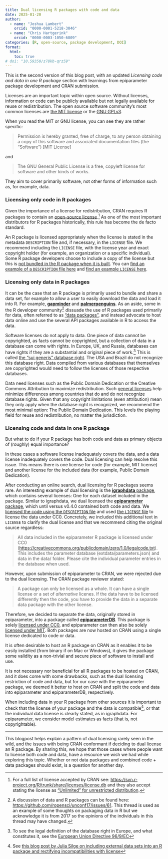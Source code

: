 ```yaml
---
title: Dual licensing R packages with code and data
date: 2025-01-20
author:
  - name: "Joshua Lambert"
    orcid: "0000-0001-5218-3046"
  - name: "Chris Hartgerink"
    orcid: "0000-0003-1050-6809"
categories: [R, open-source, package development, DOI]
format:
  html: 
    toc: true
# doi: "10.59350/z78kb-qrz59"
---
```


::: {.callout-note}
This is the second version of this blog post, with an updated _Licensing code and data in one R package_ section with learnings from epiparameter package development and CRAN submission.
:::

Licenses are an important topic within open source. Without licenses, information or code can be publicly available but not legally available for reuse or redistribution. The open source software community's most common licenses are [the MIT license](https://mit-license.org) or the [GNU GPLv3](https://www.gnu.org/licenses/gpl-3.0.html).

When you read the MIT or GNU license, you can see they are rather specific:

> Permission is hereby granted, free of charge, to any person obtaining a copy of this software and associated documentation files (the “Software”) [MIT License]

and

> The GNU General Public License is a free, copyleft license for software and other kinds of works.

They aim to cover primarily software, not other forms of information such as, for example, data.

### Licensing only code in R packages

Given the importance of a license for redistribution, CRAN requires R packages to contain an [open-source license](https://cran.r-project.org/doc/FAQ/R-exts.html#Licensing).[^1] As one of the most important distributors for R packages historically, this rule has become the de facto standard.

An R package is licensed appropriately when the license is stated in the metadata `DESCRIPTION` file and, if necessary, in the `LICENSE` file. We recommend including the `LICENSE` file, with the license year and exact copyright holder (for example, an organization or a specific individual). Some R package developers choose to include a copy of the license but this is [not bundled in the R package when it is built](https://r-pkgs.org/license.html#key-files). You can [find an example of a `DESCRIPTION` file here](https://github.com/epiverse-trace/cfr/blob/29ee12aa9b8a49eedb9207d95c25c13d7d4e0ace/DESCRIPTION#L27) and [find an example `LICENSE` here](https://github.com/epiverse-trace/cfr/blob/main/LICENSE).

### Licensing only data in R packages

It can be the case that an R package is primarily used to bundle and share a data set, for example to allow a user to easily download the data and load it into R. For example, [**gapminder**](https://github.com/jennybc/gapminder) and [**palmerpenguins**](https://github.com/allisonhorst/palmerpenguins). As an aside, some in the R developer community[^2] dissuade the use of R packages used primarily for data, often referred to as ["data packages"](https://r-pkgs.org/data.html), and instead advocate to host data online and use the several API packages available in R to access the data.
<!-- Data packages are often small, openly accessibly data sets that are used to showcase the functionality of a package. In these cases the data is secondary to the code, and as such many of the R packages with these "toy" data sets only state a software license.  -->

Software licenses do not apply to data. One piece of data cannot be copyrighted, as facts cannot be copyrighted, but a collection of data in a database can come with rights. In Europe, UK, and Russia, databases can have rights if they are a substantial and original piece of work.[^3] This is called [the "sui generis" database right](https://en.wikipedia.org/wiki/Database_right). The USA and Brazil do not recognize this database right. Data compiled from various databases that themselves are copyrighted would need to follow the licenses of those respective databases.

Data need licenses such as the Public Domain Dedication or the Creative Commons Attribution to maximize redistribution. Such [general licenses](https://r-pkgs.org/license.html#code-you-write) help minimize differences among countries that do and do not recognize database rights. Given that any copyright limitations (even attribution) mean they only apply when the database right is recognized, we recommend the most minimal option: The Public Domain Dedication. This levels the playing field for reuse and redistribution, no matter the jurisdiction.

### Licensing code and data in one R package

But what to do if your R package has both code and data as primary objects of (roughly) equal importance?

In these cases a software license inadequately covers the data, and a data license inadequately covers the code. Dual licensing can help resolve this issue. This means there is one license for code (for example, MIT license)  and another license for the included data (for example, Public Domain Dedication).

After conducting an online search, dual licensing for R packages seems rare. An interesting example of dual licensing is the [**igraphdata** package](https://github.com/igraph/igraphdata/blob/main/LICENSE), which contains several licenses: One for each dataset included in the package. Similar to igraphdata, we dual licensed the [**epiparameter** package](https://github.com/epiverse-trace/epiparameter), which until versus v0.4.0 contained both code and data. We [licensed the code using the `DESCRIPTION` file](https://github.com/epiverse-trace/epiparameter/blob/v0.3.0/DESCRIPTION#L28) and used [the `LICENSE` file](https://github.com/epiverse-trace/epiparameter/blob/v0.3.0/LICENSE) to license the data under CC0.  Concretely, we included this additional text  in `LICENSE` to clarify the dual license and that we recommend citing the original source regardless:

> All data included in the epiparameter R package is licensed under CC0 (<https://creativecommons.org/publicdomain/zero/1.0/legalcode.txt>). This includes the parameter database (extdata/parameters.json) and data in the data/ folder. Please cite the individual parameter entries in the database when used.

However, upon submission of epiparameter to CRAN, we were rejected due to the dual licensing. The CRAN package reviewer stated: 

> A package can only be licensed as a whole. It can have a single license or a set of *alternative* licenes. If the data have to be licensed differently then the code, you have to provide the data in a separate data package with the other license.

Therefore, we decided to separate the data, originally stored in epiparameter, into a package called [**epiparameterDB**](https://github.com/epiverse-trace/epiparameterDB). This package is solely [licensed under CC0](https://github.com/epiverse-trace/epiparameterDB/blob/main/DESCRIPTION#L15), and epiparameter can then also be solely [licensed under MIT](https://github.com/epiverse-trace/epiparameter/blob/main/DESCRIPTION#L28). Both packages are now hosted on CRAN using a single license dedicated to code or data. 

::: {.callout-tip}
It is often desirable to host an R package on CRAN as it enables it to be easily installed (from binary if on Mac or Windows), it gives the package some validity as a non-trivial and secure piece of software to install and use.

It is not necessary nor beneficial for all R packages to be hosted on CRAN, and it does come with some drawbacks, such as the dual licensing restriction of code and data, but for our case with the epiparameter package, we deemed it better to host on CRAN and split the code and data into epiparameter and epiparameterDB, respectively.
:::

When including data in your R package from other sources it is important to check that the license of your package and the data is compatible[^4], or that the individual data license is clearly stated, as in igraphdata. For epiparameter, we consider model estimates as facts (that is, not copyrightable).

---

This blogpost helps explain a pattern of dual licensing rarely seen in the wild, and the issues with being CRAN conformant if deciding to dual license an R package. By sharing this, we hope that those cases where people want to license both code and data, have a resource we wish we had while exploring this topic. Whether or not data packages and combined code + data packages should exist, is a question for another day.

[^1]: For a full list of license accepted by CRAN see: <https://svn.r-project.org/R/trunk/share/licenses/license.db> and they also accept stating the license as ["Unlimited" for unrestricted distribution](https://cran.r-project.org/doc/manuals/R-exts.html#Licensing-1).

[^2]: A discussion of data and R packages can be found here: <https://github.com/ropensci/unconf17/issues/61>. This thread is used as an example of some thoughts on packaging data in R but we acknowledge it is from 2017 so the opinions of the individuals in this thread may have changed.

[^3]: To see the legal definition of the database right in Europe, and what constitutes it, see the [European Union Directive 96/9/EC](https://eur-lex.europa.eu/eli/dir/1996/9/oj/eng)

[^4]: See [this blog post by Julia Silge on including external data sets into an R package and rectifying incompatibilities with license](https://juliasilge.com/blog/sentiment-lexicons/)
